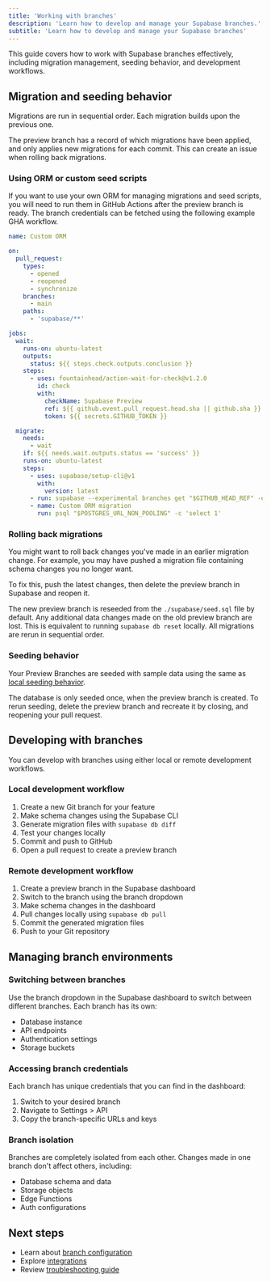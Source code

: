 ```yaml
---
title: 'Working with branches'
description: 'Learn how to develop and manage your Supabase branches.'
subtitle: 'Learn how to develop and manage your Supabase branches'
---
```


This guide covers how to work with Supabase branches effectively, including migration management, seeding behavior, and development workflows.

## Migration and seeding behavior

Migrations are run in sequential order. Each migration builds upon the previous one.

The preview branch has a record of which migrations have been applied, and only applies new migrations for each commit. This can create an issue when rolling back migrations.

### Using ORM or custom seed scripts

If you want to use your own ORM for managing migrations and seed scripts, you will need to run them in GitHub Actions after the preview branch is ready. The branch credentials can be fetched using the following example GHA workflow.

```yaml name=.github/workflows/custom-orm.yaml
name: Custom ORM

on:
  pull_request:
    types:
      - opened
      - reopened
      - synchronize
    branches:
      - main
    paths:
      - 'supabase/**'

jobs:
  wait:
    runs-on: ubuntu-latest
    outputs:
      status: ${{ steps.check.outputs.conclusion }}
    steps:
      - uses: fountainhead/action-wait-for-check@v1.2.0
        id: check
        with:
          checkName: Supabase Preview
          ref: ${{ github.event.pull_request.head.sha || github.sha }}
          token: ${{ secrets.GITHUB_TOKEN }}

  migrate:
    needs:
      - wait
    if: ${{ needs.wait.outputs.status == 'success' }}
    runs-on: ubuntu-latest
    steps:
      - uses: supabase/setup-cli@v1
        with:
          version: latest
      - run: supabase --experimental branches get "$GITHUB_HEAD_REF" -o env >> $GITHUB_ENV
      - name: Custom ORM migration
        run: psql "$POSTGRES_URL_NON_POOLING" -c 'select 1'
```

### Rolling back migrations

You might want to roll back changes you've made in an earlier migration change. For example, you may have pushed a migration file containing schema changes you no longer want.

To fix this, push the latest changes, then delete the preview branch in Supabase and reopen it.

The new preview branch is reseeded from the `./supabase/seed.sql` file by default. Any additional data changes made on the old preview branch are lost. This is equivalent to running `supabase db reset` locally. All migrations are rerun in sequential order.

### Seeding behavior

Your Preview Branches are seeded with sample data using the same as [local seeding behavior](/docs/guides/local-development/seeding-your-database).

The database is only seeded once, when the preview branch is created. To rerun seeding, delete the preview branch and recreate it by closing, and reopening your pull request.

## Developing with branches

You can develop with branches using either local or remote development workflows.

### Local development workflow

1. Create a new Git branch for your feature
2. Make schema changes using the Supabase CLI
3. Generate migration files with `supabase db diff`
4. Test your changes locally
5. Commit and push to GitHub
6. Open a pull request to create a preview branch

### Remote development workflow

1. Create a preview branch in the Supabase dashboard
2. Switch to the branch using the branch dropdown
3. Make schema changes in the dashboard
4. Pull changes locally using `supabase db pull`
5. Commit the generated migration files
6. Push to your Git repository

## Managing branch environments

### Switching between branches

Use the branch dropdown in the Supabase dashboard to switch between different branches. Each branch has its own:

- Database instance
- API endpoints
- Authentication settings
- Storage buckets

### Accessing branch credentials

Each branch has unique credentials that you can find in the dashboard:

1. Switch to your desired branch
2. Navigate to Settings > API
3. Copy the branch-specific URLs and keys

### Branch isolation

Branches are completely isolated from each other. Changes made in one branch don't affect others, including:

- Database schema and data
- Storage objects
- Edge Functions
- Auth configurations

## Next steps

- Learn about [branch configuration](/docs/guides/deployment/branching/configuration)
- Explore [integrations](/docs/guides/deployment/branching/integrations)
- Review [troubleshooting guide](/docs/guides/deployment/branching/troubleshooting)
